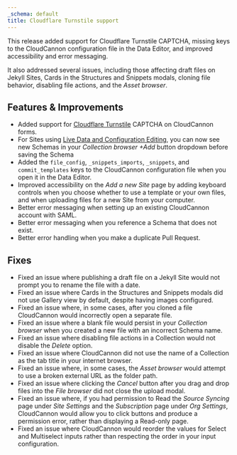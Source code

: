 ```yaml
---
_schema: default
title: Cloudflare Turnstile support
---
```

This release added support for Cloudflare Turnstile CAPTCHA, missing keys to the CloudCannon configuration file in the Data Editor, and improved accessibility and error messaging.

It also addressed several issues, including those affecting draft files on Jekyll Sites, Cards in the Structures and Snippets modals, cloning file behavior, disabling file actions, and the *Asset browser*.

## Features & Improvements

* Added support for [Cloudflare Turnstile](https://www.cloudflare.com/en-gb/products/turnstile/) CAPTCHA on CloudCannon forms.
* For Sites using [Live Data and Configuration Editing](/documentation/guides/unified-configuration-migration-guide/), you can now see new Schemas in your *Collection browser* *\+Add* button dropdown before saving the Schema
* Added the `file_config`, `_snippets_imports`, `_snippets`, and `commit_templates` keys to the CloudCannon configuration file when you open it in the Data Editor.
* Improved accessibility on the *Add a new Site* page by adding keyboard controls when you choose whether to use a template or your own files, and when uploading files for a new Site from your computer.
* Better error messaging when setting up an existing CloudCannon account with SAML.
* Better error messaging when you reference a Schema that does not exist.
* Better error handling when you make a duplicate Pull Request.

## Fixes

* Fixed an issue where publishing a draft file on a Jekyll Site would not prompt you to rename the file with a date.
* Fixed an issue where Cards in the Structures and Snippets modals did not use Gallery view by default, despite having images configured.
* Fixed an issue where, in some cases, after you cloned a file CloudCannon would incorrectly open a separate file.
* Fixed an issue where a blank file would persist in your *Collection browser* when you created a new file with an incorrect Schema name.
* Fixed an issue where disabling file actions in a Collection would not disable the *Delete* option.
* Fixed an issue where CloudCannon did not use the name of a Collection as the tab title in your internet browser.
* Fixed an issue where, in some cases, the *Asset browser* would attempt to use a broken external URL as the folder path.
* Fixed an issue where clicking the *Cancel* button after you drag and drop files into the *File browser* did not close the upload modal.
* Fixed an issue where, if you had permission to Read the *Source Syncing* page under *Site Settings* and the *Subscription* page under *Org Settings*, CloudCannon would allow you to click buttons and produce a permission error, rather than displaying a Read-only page.
* Fixed an issue where CloudCannon would reorder the values for Select and Multiselect inputs rather than respecting the order in your input configuration.